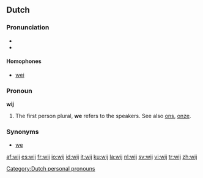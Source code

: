 ==Dutch==

===Pronunciation===
*{{audio|Nl-wij.ogg|audio}}
*{{IPA|/wε:/}}

====Homophones====
*[[wei]]

===Pronoun===
'''wij'''

# The first person plural, '''we''' refers to the speakers. See also [[ons]], [[onze]].

===Synonyms===
*[[we]]

[[Category:Dutch personal pronouns]]

[[af:wij]]
[[es:wij]]
[[fr:wij]]
[[io:wij]]
[[id:wij]]
[[it:wij]]
[[ku:wij]]
[[la:wij]]
[[nl:wij]]
[[sv:wij]]
[[vi:wij]]
[[tr:wij]]
[[zh:wij]]